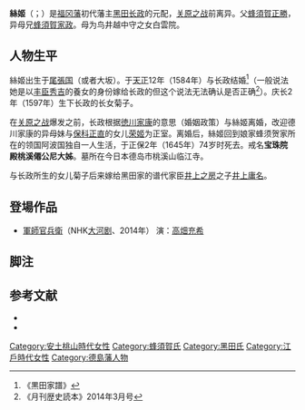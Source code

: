 {{東亞女性歷史人物
|名稱 =絲姬
|身份 =
|國家 =日本
|屆數 =
|最高職務 =
|前任 =
|繼任 = 
|畫像=
|說明=
|姓=[[蜂须贺氏|蜂须贺氏]]
|名=絲
|姓名=
|字=
|官職 =
|封爵 =
|封號 =
|位號=
|位階=
|御稱號 =<!--日本皇族之稱號-->
|宮號1 =<!--日本皇族之宮號-->
|宮號2 =<!--朝鮮王族之宮號-->
|封地 =
|湯沐邑 =
|神號 =
|尊號 =
|族裔 = 
|信仰 = <!--指的是宗教信仰-->
|旗籍 =<!--清朝旗人專用-->
|氏族 =
|府邸 =
|世系 = 
|初名 =
|乳名 =<!--日本、朝鮮、琉球以外人物用-->
|幼名 =<!--日本人用-->
|兒名 =<!--朝鮮人用-->
|童名 =<!--琉球人用-->
|小字=
|號=
|法號=宝珠院
|院號=
|其他名號=
|出生日期=[[元龟|元龟]]2年（1571年）
|出生地點=尾张国（或大坂）
|婚年=天正12年（1584年）
|逝世日期=[[正保|正保]]2年6月20日（1645年8月11日）
|逝世地點=
|諡號=
|墓葬=桃溪山临江寺
|祠廟=
|父親=[[蜂须贺正胜|蜂须贺正胜]]
|嫡母=
|母親=白云院
|夫=[[黑田长政|黑田长政]]
|婚姻名份= 正室→离异
|夫之父=
|夫之母=
|夫之嫡母=
|夫之元配=
|夫之正室=
|夫之繼室=
|夫之平妻=
|夫之側室=
|兄弟=
|姊妹=
|嫡兄弟=
|嫡姊妹=
|庶兄弟=
|庶姊妹=
|同胞兄弟= 
|同胞姊妹=
|異母兄弟=
|異母姊妹=
|異父兄弟=
|異父姊妹=
|繼兄弟=
|繼姊妹=
|子=
|女=黑田菊子（井上庸名之妻）
|養子=
|養女=
|繼子=
|繼女=
|其他親屬 =
|經歷 = 
|著作 =
|注釋=
}}

'''絲姬'''（{{jpn|j=糸姫|kyu=絲姬|hg=いとひめ|rm=Itohime}}；{{bd|1571年||1645年|8月11日}}）是[[福冈藩|福冈藩]]初代藩主[[黑田长政|黑田长政]]的元配，[[关原之战|关原之战]]前离异。父[[蜂須賀正勝|蜂須賀正勝]]，异母兄[[蜂須賀家政|蜂須賀家政]]。母为鸟井越中守之女白雲院。

==人物生平==
絲姬出生于[[尾張国|尾張国]]（或者大坂）。于[[天正_(日本)|天正]]12年（1584年）与长政结婚<ref>《黒田家譜》</ref>（一般说法她是以[[丰臣秀吉|丰臣秀吉]]的養女的身份嫁给长政的但这个说法无法确认是否正确<ref>《月刊歴史読本》2014年3月号 </ref>）。庆长2年（1597年）生下长政的长女菊子。

在[[关原之战|关原之战]]爆发之前，长政根据[[徳川家康|徳川家康]]的意思（婚姻政策）与絲姬离婚，改迎德川家康的异母妹与[[保科正直|保科正直]]的女儿[[荣姬|荣姬]]为正室。离婚后，絲姬回到娘家蜂须贺家所在的领国阿波国独自一人生活，于正保2年（1645年）74岁时死去。戒名'''宝珠院殿桃溪僊公尼大姊'''。墓所在今日本德岛市桃溪山临江寺。

与长政所生的女儿菊子后来嫁给黑田家的谱代家臣[[井上之房|井上之房]]之子[[井上庸名|井上庸名]]。
==登場作品==
*[[軍師官兵衛|軍師官兵衛]]（NHK[[大河剧|大河剧]]、2014年） 演：[[高畑充希|高畑充希]]

==脚注==
<references/>

==参考文献==
*{{cite journal|author=須藤茂樹|script-title=ja:黒田長政の妻|journal=月刊歷史讀本|issue=3|year=2014|publisher=中經出版}}
*{{cite book|script-title=ja:物語 戦国を生きた女101人|publisher=中經出版|year=2014}}

[[Category:安土桃山時代女性|Category:安土桃山時代女性]]
[[Category:蜂須賀氏|Category:蜂須賀氏]]
[[Category:黑田氏|Category:黑田氏]]
[[Category:江戶時代女性|Category:江戶時代女性]]
[[Category:德島藩人物|Category:德島藩人物]]